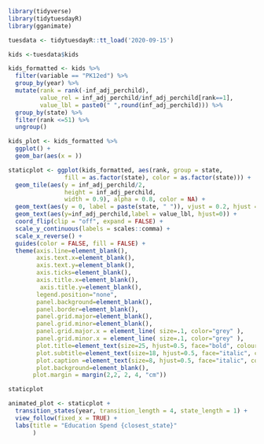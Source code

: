 ```r
library(tidyverse)
library(tidytuesdayR)
library(gganimate)
```

```r
tuesdata <- tidytuesdayR::tt_load('2020-09-15')
```
```r
kids <-tuesdata$kids
```
```r
kids_formatted <- kids %>%
  filter(variable == "PK12ed") %>% 
  group_by(year) %>% 
  mutate(rank = rank(-inf_adj_perchild),
         value_rel = inf_adj_perchild/inf_adj_perchild[rank==1],
         value_lbl = paste0(" ",round(inf_adj_perchild))) %>%
  group_by(state) %>%
  filter(rank <=51) %>%
  ungroup()
```

```r
kids_plot <- kids_formatted %>% 
  ggplot() +
  geom_bar(aes(x = ))
```
```r
staticplot <- ggplot(kids_formatted, aes(rank, group = state,
                fill = as.factor(state), color = as.factor(state))) +
  geom_tile(aes(y = inf_adj_perchild/2,
                height = inf_adj_perchild,
                width = 0.9), alpha = 0.8, color = NA) +
  geom_text(aes(y = 0, label = paste(state, " ")), vjust = 0.2, hjust = 1) +
  geom_text(aes(y=inf_adj_perchild,label = value_lbl, hjust=0)) +
  coord_flip(clip = "off", expand = FALSE) +
  scale_y_continuous(labels = scales::comma) +
  scale_x_reverse() +
  guides(color = FALSE, fill = FALSE) +
  theme(axis.line=element_blank(),
        axis.text.x=element_blank(),
        axis.text.y=element_blank(),
        axis.ticks=element_blank(),
        axis.title.x=element_blank(),
         axis.title.y=element_blank(),
        legend.position="none",
        panel.background=element_blank(),
        panel.border=element_blank(),
        panel.grid.major=element_blank(),
        panel.grid.minor=element_blank(),
        panel.grid.major.x = element_line( size=.1, color="grey" ),
        panel.grid.minor.x = element_line( size=.1, color="grey" ),
        plot.title=element_text(size=25, hjust=0.5, face="bold", colour="grey", vjust=-1),
        plot.subtitle=element_text(size=18, hjust=0.5, face="italic", color="grey"),
        plot.caption =element_text(size=8, hjust=0.5, face="italic", color="grey"),
        plot.background=element_blank(),
       plot.margin = margin(2,2, 2, 4, "cm"))

```

```r
staticplot
```
```r
animated_plot <- staticplot +
  transition_states(year, transition_length = 4, state_length = 1) +
  view_follow(fixed_x = TRUE) +
  labs(title = "Education Spend {closest_state}"
       )
  
```

